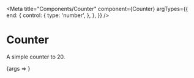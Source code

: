 
<Meta
  title="Components/Counter"
  component={Counter}
  argTypes={{
    end: {
      control: {
        type: 'number',
      },
    },
  }}
/>

# Counter

<Description>A simple counter to 20.</Description>

<Canvas>
  <Story
    name="basic"
    args={{
      end: 20,
    }}
  >
    {args => <Counter {...args} />}
  </Story>
</Canvas>

